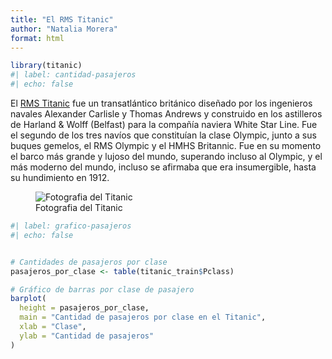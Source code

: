---
title: "El RMS Titanic"
author: "Natalia Morera"
format: html
---


```{r}
library(titanic)
#| label: cantidad-pasajeros
#| echo: false
```



El [RMS Titanic](https://es.wikipedia.org/wiki/RMS_Titanic) fue un transatlántico británico diseñado por los ingenieros navales Alexander Carlisle y Thomas Andrews y construido en los astilleros de Harland & Wolff (Belfast) para la compañía naviera White Star Line. Fue el segundo de los tres navíos que constituían la clase Olympic, junto a sus buques gemelos, el RMS Olympic y el HMHS Britannic. Fue en su momento el barco más grande y lujoso del mundo, superando incluso al Olympic, y el más moderno del mundo, incluso se afirmaba que era insumergible, hasta su hundimiento en 1912.

![Fotografia del Titanic](https://upload.wikimedia.org/wikipedia/commons/thumb/f/fd/RMS_Titanic_3.jpg/1024px-RMS_Titanic_3.jpg) 

```{r}
#| label: grafico-pasajeros
#| echo: false


# Cantidades de pasajeros por clase
pasajeros_por_clase <- table(titanic_train$Pclass)

# Gráfico de barras por clase de pasajero
barplot(
  height = pasajeros_por_clase,
  main = "Cantidad de pasajeros por clase en el Titanic",
  xlab = "Clase",
  ylab = "Cantidad de pasajeros"  
)
```





